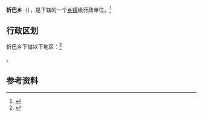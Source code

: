 {{中国乡级行政区|54/23/35/200/000}}

'''折巴乡'''（{{bo|z=ཀྲེ་པ་}}），是{{PRC admin/fullname|54/23/35/200/000|3}}下辖的一个[[乡镇|乡镇]]级行政单位。<ref>{{PRC admin/ref sgc|{{PRC admin/parent|54/23/35/200/000}}}}</ref>

== 行政区划 ==

折巴乡下辖以下地区：<ref>{{PRC admin/ref sgc|54/23/35/200/000}}</ref>

{{PRC admin/children|54/23/35/200/000}}。

== 参考资料 ==

{{reflist}}

{{行政区划小作品}}
{{PRC admin/navcat|54/23/35/200/000}}